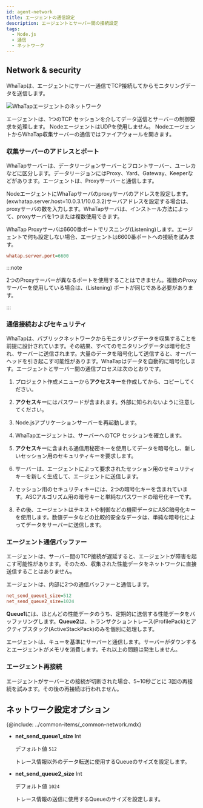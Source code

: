 ```yaml
---
id: agent-network
title: エージェントの通信設定
description: エージェントとサーバー間の接続設定
tags:
  - Node.js
  - 通信
  - ネットワーク
---
```


## Network & security

WhaTapは、エージェントにサーバー通信でTCP接続してからモニタリングデータを送信します。

![WhaTapエージェントのネットワーク](https://img.whatap.io/media/agent_node/agent_net.png)

エージェントは、1つのTCP セッションを介してデータ送信とサーバーの制御要求を処理します。 NodeエージェントはUDPを使用しません。 NodeエージェントからWhaTap収集サーバーの通信ではファイアウォールを開きます。

### 収集サーバーのアドレスとポート

WhaTapサーバーは、データリージョンサーバーとフロントサーバー、ユーレカなどに区分します。データリージョンにはProxy、Yard、Gateway、Keeperなどがあります。エージェントは、Proxyサーバーと通信します。

NodeエージェントにWhaTapサーバのproxyサーバのアドレスを設定します。(exwhatap.server.host=10.0.3.1/10.0.3.2)サーバアドレスを設定する場合は、proxyサーバの数を入力します。WhaTapサーバは、インストール方法によって、proxyサーバを1つまたは複数使用できます。

WhaTap Proxyサーバは6600番ポートでリスニング(Listening)します。エージェントで何も設定しない場合、エージェントは6600番ポートへの接続を試みます。

```ini title='whatap.conf'
whatap.server.port=6600
```

:::note

2つのProxyサーバーが異なるポートを使用することはできません。複数のProxyサーバーを使用している場合は、(Listening) ポートが同じである必要があります。

:::

### 通信接続およびセキュリティ

WhaTapは、パブリックネットワークからモニタリングデータを収集することを前提に設計されています。その結果、すべてのモニタリングデータは暗号化され、サーバーに送信されます。大量のデータを暗号化して送信すると、オーバーヘッドを引き起こす可能性があります。WhaTapはデータを自動的に暗号化します。エージェントとサーバー間の通信プロセスは次のとおりです。

1.  プロジェクト作成メニューから**アクセスキー**を作成してから、コピーしてください。

2.  **アクセスキー**にはパスワードが含まれます。外部に知られないように注意してください。

3.  Node.jsアプリケーションサーバーを再起動します。

4.  WhaTapエージェントは、サーバーへのTCP セッションを確立します。

5.  **アクセスキー**に含まれる通信用秘密キーを使用してデータを暗号化し、新しいセッション用のセキュリティキーを要求します。

6.  サーバーは、エージェントによって要求されたセッション用のセキュリティキーを新しく生成して、エージェントに送信します。

7.  セッション用のセキュリティキーには、2つの暗号化キーを含まれています。ASCアルゴリズム用の暗号キーと単純なパスワードの暗号化キーです。

8.  その後、エージェントはテキストや制御などの機密データにASC暗号化キーを使用します。数値データなどの比較的安全なデータは、単純な暗号化によってデータをサーバーに送信します。

### エージェント通信バッファー

エージェントは、サーバー間のTCP接続が遅延すると、エージェントが障害を起こす可能性があります。そのため、収集された性能データをネットワークに直接送信することはありません。

エージェントは、内部に2つの通信バッファーと通信します。

```ini
net_send_queue1_size=512
net_send_queue2_size=1024
```

**Queue1**には、ほとんどの性能データのうち、定期的に送信する性能データをバッファリングします。**Queue2**は、トランザクショントレース(ProfilePack)とアクティブスタック(ActiveStackPack)のみを個別に処理します。

エージェントは、キューを基準にサーバーと通信します。サーバーがダウンするとエージェントがメモリを消費します。それ以上の問題は発生しません。

### エージェント再接続

エージェントがサーバーとの接続が切断された場合、5~10秒ごとに 3回の再接続を試みます。その後の再接続は行われません。

## ネットワーク設定オプション

{@include: ../common-items/_common-network.mdx}

-   **net_send_queue1_size** <span class='type'>Int</span>

    デフォルト値 `512`

    トレース情報以外のデータ転送に使用するQueueのサイズを設定します。

-   **net_send_queue2_size** <span class='type'>Int</span>

    デフォルト値 `1024`

    トレース情報の送信に使用するQueueのサイズを設定します。
